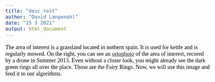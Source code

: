 ```yaml
---
title: "desc_test"
author: "David Langenohl"
date: "15 3 2021"
output: html_document
---
```


<style type="text/css">

body{ /* Normal  */
      font-size: 18px;
      font-family: "Times New Roman", Times, serif;
      color: Black;
  }
  
</style>

The area of interest is a grassland located in nothern spain. It is used for kettle and is regularly mowed. On the right, you can see an <a href="https://en.wikipedia.org/wiki/Orthophoto" target="_blank">ortophoto</a> of the area of interest, recored by a drone in Summer 2013. Even without a closer look, you might already see the dark green rings all over the place. Those are the Fairy Rings. 
Now, we will use this image and feed it to our algorithms.

